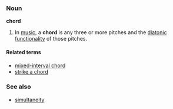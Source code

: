 ===Noun===
'''chord'''

#In [[music]], a '''chord''' is any three or more pitches and the [[diatonic function]]ality of those pitches.

====Related terms====
*[[mixed-interval chord]]
*[[strike a chord]]

===See also===
*[[simultaneity]]
